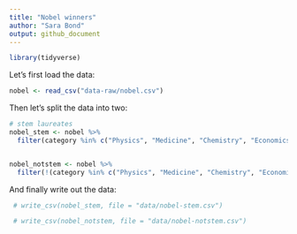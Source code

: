 ```yaml
---
title: "Nobel winners"
author: "Sara Bond"
output: github_document
---
```


```r
library(tidyverse)
```

Let's first load the data:

```r
nobel <- read_csv("data-raw/nobel.csv")
```

Then let's split the data into two:

```r
# stem laureates
nobel_stem <- nobel %>%
  filter(category %in% c("Physics", "Medicine", "Chemistry", "Economics"))


nobel_notstem <- nobel %>%
  filter(!(category %in% c("Physics", "Medicine", "Chemistry", "Economics"))
```

And finally write out the data:

```r
 # write_csv(nobel_stem, file = "data/nobel-stem.csv")

 # write_csv(nobel_notstem, file = "data/nobel-notstem.csv")
```

